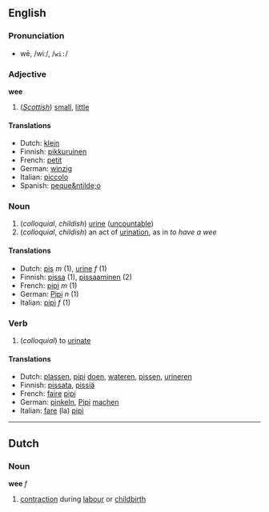 ==English==
===Pronunciation===
*wē, /wiː/, /<tt>wi:</tt>/

===Adjective===
'''wee'''

# (''[[Scottish]]'') [[small]], [[little]]

====Translations====
*Dutch: [[klein]]
*Finnish: [[pikkuruinen]]
*French: [[petit]]
*German: [[winzig]]
*Italian: [[piccolo]]
*Spanish: [[peque&ntilde;o]]

===Noun===
#(''colloquial'', ''childish'') [[urine]] ([[uncountable]])
#(''colloquial'', ''childish'') an act of [[urination]], as in ''to have a wee'' 

====Translations====
*Dutch: [[pis]] ''m'' (1), [[urine]] ''f'' (1)
*Finnish: [[pissa]] (1), [[pissaaminen]] (2)
*French: [[pipi]] ''m'' (1)
*German: [[Pipi]] ''n'' (1)
*Italian: [[pipì]] ''f'' (1)

===Verb===

# (''colloquial'') to [[urinate]]

====Translations====
*Dutch: [[plassen]], [[pipi]] [[doen]], [[wateren]], [[pissen]], [[urineren]]
*Finnish: [[pissata]], [[pissiä]]
*French: [[faire]] [[pipi]]
*German: [[pinkeln]], [[Pipi]] [[machen]]
*Italian: [[fare]] (la) [[pipì]]

----

==Dutch==
===Noun===
'''wee''' ''f''

# [[contraction]] during [[labour]] or [[childbirth]]